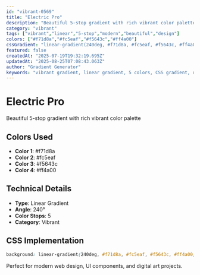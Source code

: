 ```yaml
---
id: "vibrant-0569"
title: "Electric Pro"
description: "Beautiful 5-stop gradient with rich vibrant color palette"
category: "vibrant"
tags: ["vibrant","linear","5-stop","modern","beautiful","design"]
colors: ["#f71d8a","#fc5eaf","#f5643c","#ff4a00"]
cssGradient: "linear-gradient(240deg, #f71d8a, #fc5eaf, #f5643c, #ff4a00)"
featured: false
createdAt: "2025-07-19T19:32:19.695Z"
updatedAt: "2025-08-25T07:08:43.063Z"
author: "Gradient Generator"
keywords: "vibrant gradient, linear gradient, 5 colors, CSS gradient, design, #f71d8a, #fc5eaf, #f5643c, #ff4a00"
---
```


# Electric Pro

Beautiful 5-stop gradient with rich vibrant color palette

## Colors Used
- **Color 1**: #f71d8a
- **Color 2**: #fc5eaf
- **Color 3**: #f5643c
- **Color 4**: #ff4a00

## Technical Details
- **Type**: Linear Gradient
- **Angle**: 240°
- **Color Stops**: 5
- **Category**: Vibrant

## CSS Implementation
```css
background: linear-gradient(240deg, #f71d8a, #fc5eaf, #f5643c, #ff4a00);
```

Perfect for modern web design, UI components, and digital art projects.
